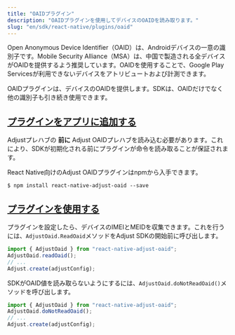 ```yaml
---
title: "OAIDプラグイン"
description: "OAIDプラグインを使用してデバイスのOAIDを読み取ります。"
slug: "en/sdk/react-native/plugins/oaid"
---
```

Open Anonymous Device Identifier（OAID）は、Androidデバイスの一意の識別子です。Mobile Security Alliance（MSA）は、中国で製造される全デバイスがOAIDを提供するよう推奨しています。OAIDを使用することで、Google Play Servicesが利用できないデバイスをアトリビュートおよび計測できます。

OAIDプラグインは、デバイスのOAIDを提供します。SDKは、OAIDだけでなく他の識別子も引き続き使用できます。

[プラグインをアプリに追加する](add-the-plugin-to-your-app)
--------------------------------------------

<callout type="note"> 

Adjustプレハブの **前に** Adjust OAIDプレハブを読み込む必要があります。これにより、SDKが初期化される前にプラグインが命令を読み取ることが保証されます。
</Callout> 

React Native向けのAdjust OAIDプラグインはnpmから入手できます。

```console
$ npm install react-native-adjust-oaid --save
```

[プラグインを使用する](use-the-plugin)
----------------------------

プラグインを設定したら、デバイスのIMEIとMEIDを収集できます。これを行うには、`AdjustOaid.ReadOaid`メソッドをAdjust SDKの開始前に呼び出します。

```jsx
import { AdjustOaid } from "react-native-adjust-oaid";
AdjustOaid.readOaid();
// ...
Adjust.create(adjustConfig);
```

SDKがOAID値を読み取らないようにするには、`AdjustOaid.doNotReadOaid()`メソッドを呼び出します。

```jsx
import { AdjustOaid } from "react-native-adjust-oaid";
AdjustOaid.doNotReadOaid();
// ...
Adjust.create(adjustConfig);
```

